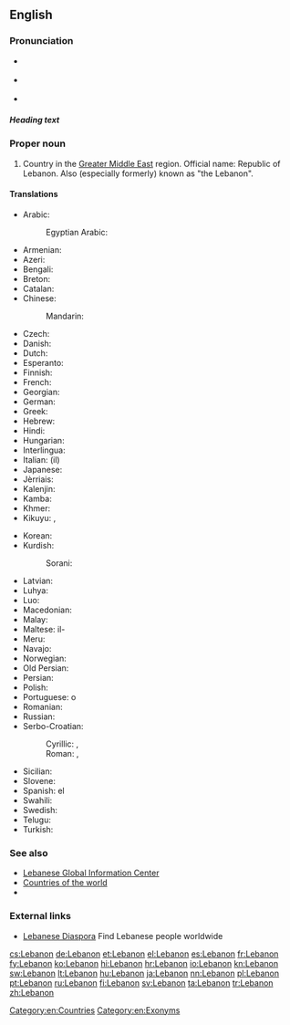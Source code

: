 ==English==
{{wikipedia}}

===Pronunciation===
* {{a|UK}} {{IPA|/ˈlɛbənən/}}
* {{a|US}} {{IPA|/ˈlɛbənɒn/}}
* {{audio|En-US-Lebanon.ogg|Audio}}

===== Heading text =====
===Proper noun===
{{en-proper noun}}

# Country in the [[Greater Middle East]] region.  Official name: Republic of Lebanon.  Also (especially formerly) known as "the Lebanon".

====Translations====
{{trans-top|Lebanese Republic}}
* Arabic: {{t-|ar|لبنان|m|tr=lubnaan}}
*: Egyptian Arabic: {{tø|arz|لبنان|f|tr=lebnan|sc=Arab}}
* Armenian: {{t-|hy|Լիբանան|tr=Libanan}}
* Azeri: {{t-|az|Livan}}
* Bengali: {{t-|bn|লেবানন}}
* Breton: {{t-|br|Liban}}
* Catalan: {{t+|ca|Líban|m}}
* Chinese:
*: Mandarin: {{t-|cmn|黎巴嫩|tr=Líbānèn|sc=Hani}}
* Czech: {{t+|cs|Libanon|m}}
* Danish: {{t-|da|Libanon}}
* Dutch: {{t+|nl|Libanon}}
* Esperanto: {{t-|eo|Libano}}
* Finnish: {{t+|fi|Libanon}}
* French: {{t+|fr|Liban|m}}
* Georgian: {{t-|ka|ლიბანი|tr=libani|sc=Geor}}
* German: {{t+|de|Libanon|m}}
* Greek: {{t+|el|Λίβανος|m|tr=Lívanos}}
* Hebrew: {{t+|he|לבנון|alt=לְבָנוֹן|tr=L'vanón|sc=Hebr}}
* Hindi: {{t+|hi|लेबनान|tr=lebanān}}
* Hungarian: {{t+|hu|Libanon}}
* Interlingua: {{t-|ia|Libano}}
* Italian: (il) {{t-|it|Libano|m}}
* Japanese: {{t+|ja|レバノン|tr=Rebanon}}
* Jèrriais: {{tø|roa-jer|Liban|m}}
* Kalenjin: {{tø|kln|Lebanon}}
* Kamba: {{tø|kam|Lebanon}}
* Khmer: {{t-|km|លីបង់|tr=liibɑng|sc=Khmr}}
* Kikuyu: {{tø|ki|Lebanon}}, {{tø|ki|Lebanon}}
{{trans-mid}}
* Korean: {{t+|ko|레바논|tr=Lebanon|sc=Hang}}
* Kurdish:
*: Sorani: {{tø|ckb|لوبنان|sc=ku-Arab}}
* Latvian: {{t|lv|Libāna|f}}
* Luhya: {{tø|luy|Lebanon}}
* Luo: {{tø|luo|Lebanon}}
* Macedonian: {{t+|mk|Либан|m|tr=Líban}}
* Malay: {{t-|ms|Lubnan}}
* Maltese: il-{{t-|mt|Libanu}}
* Meru: {{tø|mer|Lebanon}}
* Navajo: {{tø|nv|Łíbanoo}}
* Norwegian: {{t+|no|Libanon}}
* Old Persian: {{tø|peo|𐎾𐎲𐎴𐎠𐎴|tr=Labanāna|sc=Xpeo}}
* Persian: {{t-|fa|لبنان|tr=Lobnân|sc=fa-Arab}}
* Polish: {{t+|pl|Liban}}
* Portuguese: o {{t+|pt|Líbano|m}}
* Romanian: {{t-|ro|Liban|m}}
* Russian: {{t+|ru|Ливан|m|tr=Liván}}
* Serbo-Croatian:
*: Cyrillic: {{t-|sh|Либан|m}}, {{t-|sh|Либанон|m}}
*: Roman: {{t-|sh|Liban|m}}, {{t-|sh|Libanon|m}}
* Sicilian: {{t-|scn|Lìbbanu|m}}
* Slovene: {{t+|sl|Libanon|alt=Líbanon|m}}
* Spanish: el {{t+|es|Líbano|m}}
* Swahili: {{t+|sw|Lebanon}}
* Swedish: {{t+|sv|Libanon}}
* Telugu: {{t+|te|లెబనాన్}}
* Turkish: {{t+|tr|Lübnan}}
{{trans-bottom}}

===See also===
* [http://www.lgic.org Lebanese Global Information Center]
* [[Appendix:Countries of the world|Countries of the world]]
* {{pedialite}}

===External links===
* [http://leb.org/ Lebanese Diaspora] Find Lebanese people worldwide

[[Category:en:Countries]]
[[Category:en:Exonyms]]

[[cs:Lebanon]]
[[de:Lebanon]]
[[et:Lebanon]]
[[el:Lebanon]]
[[es:Lebanon]]
[[fr:Lebanon]]
[[fy:Lebanon]]
[[ko:Lebanon]]
[[hi:Lebanon]]
[[hr:Lebanon]]
[[io:Lebanon]]
[[kn:Lebanon]]
[[sw:Lebanon]]
[[lt:Lebanon]]
[[hu:Lebanon]]
[[ja:Lebanon]]
[[nn:Lebanon]]
[[pl:Lebanon]]
[[pt:Lebanon]]
[[ru:Lebanon]]
[[fi:Lebanon]]
[[sv:Lebanon]]
[[ta:Lebanon]]
[[tr:Lebanon]]
[[zh:Lebanon]]
